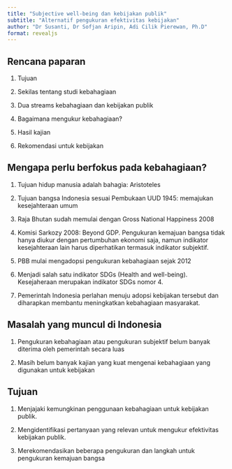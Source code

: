 ```yaml
---
title: "Subjective well-being dan kebijakan publik"
subtitle: "Alternatif pengukuran efektivitas kebijakan"
author: "Dr Susanti, Dr Sofjan Aripin, Adi Cilik Pierewan, Ph.D"
format: revealjs
---
```



## Rencana paparan



1. Tujuan



2. Sekilas tentang studi kebahagiaan



3. Dua streams kebahagiaan dan kebijakan publik



4. Bagaimana mengukur kebahagiaan?



5. Hasil kajian



6. Rekomendasi untuk kebijakan







## Mengapa perlu berfokus pada kebahagiaan?


1. Tujuan hidup manusia adalah bahagia: Aristoteles



2. Tujuan bangsa Indonesia sesuai Pembukaan UUD 1945: memajukan kesejahteraan umum


3. Raja Bhutan sudah memulai dengan Gross National Happiness 2008


4. Komisi Sarkozy 2008: Beyond GDP. Pengukuran kemajuan bangsa tidak hanya diukur dengan pertumbuhan ekonomi saja, namun indikator kesejahteraan lain harus diperhatikan termasuk indikator subjektif. 

5. PBB mulai mengadopsi pengukuran kebahagiaan sejak 2012


6. Menjadi salah satu indikator SDGs (Health and well-being). Kesejaheraan merupakan indikator SDGs nomor 4.


7. Pemerintah Indonesia perlahan menuju adopsi kebijakan tersebut dan diharapkan membantu meningkatkan kebahagiaan masyarakat.




## Masalah yang muncul di Indonesia


1. Pengukuran kebahagiaan atau pengukuran subjektif belum banyak diterima oleh pemerintah secara luas



2. Masih belum banyak kajian yang kuat mengenai kebahagiaan yang digunakan untuk kebijakan




## Tujuan


1. Menjajaki kemungkinan penggunaan kebahagiaan untuk kebijakan publik.

2. Mengidentifikasi pertanyaan yang relevan untuk mengukur efektivitas kebijakan publik.

3. Merekomendasikan beberapa pengukuran dan langkah untuk pengukuran kemajuan bangsa
